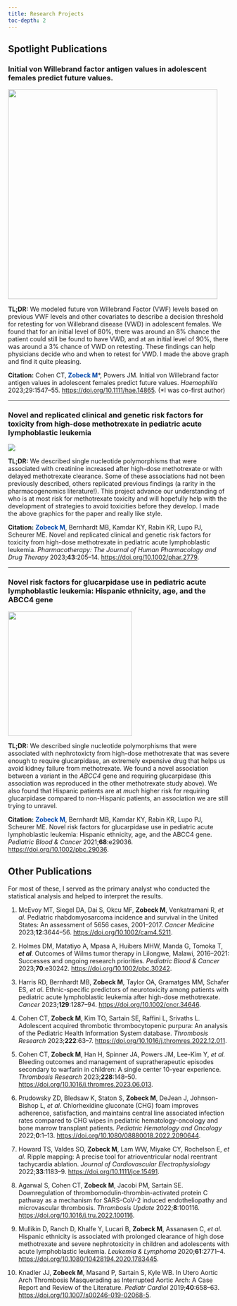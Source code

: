 ```yaml
---
title: Research Projects
toc-depth: 2
---
```


## Spotlight Publications

### Initial von Willebrand factor antigen values in adolescent females predict future values.

![](vwf_fig.jpg){fig-align="center" width="476"}

**TL;DR:** We modeled future von Willebrand Factor (VWF) levels based on previous VWF levels and other covariates to describe a decision threshold for retesting for von Willebrand disease (VWD) in adolescent females. We found that for an initial level of 80%, there was around an 8% chance the patient could still be found to have VWD, and at an initial level of 90%, there was around a 3% chance of VWD on retesting. These findings can help physicians decide who and when to retest for VWD. I made the above graph and find it quite pleasing.

**Citation:** Cohen CT, [**Zobeck M**]{style="color:#0047AB;"}\*, Powers JM. Initial von Willebrand factor antigen values in adolescent females predict future values. *Haemophilia* 2023;29:1547--55. <https://doi.org/10.1111/hae.14865>. (\*I was co-first author)

------------------------------------------------------------------------

### Novel and replicated clinical and genetic risk factors for toxicity from high-dose methotrexate in pediatric acute lymphoblastic leukemia

![](mtx_megapape.jpg){fig-align="center"}

**TL;DR:** We described single nucleotide polymorphisms that were associated with creatinine increased after high-dose methotrexate or with delayed methotrexate clearance. Some of these associations had not been previously described, others replicated previous findings (a rarity in the pharmacogenomics literature!). This project advance our understanding of who is at most risk for methotrexate toxicity and will hopefully help with the development of strategies to avoid toxicities before they develop. I made the above graphics for the paper and really like style.

**Citation:** [**Zobeck M**]{style="color:#0047AB;"}, Bernhardt MB, Kamdar KY, Rabin KR, Lupo PJ, Scheurer ME. Novel and replicated clinical and genetic risk factors for toxicity from high-dose methotrexate in pediatric acute lymphoblastic leukemia. *Pharmacotherapy: The Journal of Human Pharmacology and Drug Therapy* 2023;**43**:205--14. <https://doi.org/10.1002/phar.2779>.

------------------------------------------------------------------------

### **Novel risk factors for glucarpidase use in pediatric acute lymphoblastic leukemia: Hispanic ethnicity, age, and the ABCC4 gene**

![](glucarpidase.jpg){fig-align="center" width="282"}

**TL;DR:** We described single nucleotide polymorphisms that were associated with nephrotoxicty from high-dose methotrexate that was severe enough to require glucarpidase, an extremely expensive drug that helps us avoid kidney failure from methotrexate. We found a novel association between a variant in the *ABCC4* gene and requiring glucarpidase (this association was reproduced in the other methotrexate study above). We also found that Hispanic patients are at *much* higher risk for requiring glucarpidase compared to non-Hispanic patients, an association we are still trying to unravel.

**Citation:** [**Zobeck M**]{style="color:#0047AB;"}, Bernhardt MB, Kamdar KY, Rabin KR, Lupo PJ, Scheurer ME. Novel risk factors for glucarpidase use in pediatric acute lymphoblastic leukemia: Hispanic ethnicity, age, and the ABCC4 gene. *Pediatric Blood & Cancer* 2021;**68**:e29036. <https://doi.org/10.1002/pbc.29036>.

## Other Publications

For most of these, I served as the primary analyst who conducted the statistical analysis and helped to interpret the results.

1.  McEvoy MT, Siegel DA, Dai S, Okcu MF, **Zobeck M**, Venkatramani R, *et al.* Pediatric rhabdomyosarcoma incidence and survival in the United States: An assessment of 5656 cases, 2001--2017. *Cancer Medicine* 2023;**12**:3644--56. <https://doi.org/10.1002/cam4.5211>.

2.  Holmes DM, Matatiyo A, Mpasa A, Huibers MHW, Manda G, Tomoka T, ***et al**.* Outcomes of Wilms tumor therapy in Lilongwe, Malawi, 2016--2021: Successes and ongoing research priorities. *Pediatric Blood & Cancer* 2023;**70**:e30242. <https://doi.org/10.1002/pbc.30242>.

3.  Harris RD, Bernhardt MB, **Zobeck M**, Taylor OA, Gramatges MM, Schafer ES, *et al.* Ethnic-specific predictors of neurotoxicity among patients with pediatric acute lymphoblastic leukemia after high-dose methotrexate. *Cancer* 2023;**129**:1287--94. <https://doi.org/10.1002/cncr.34646>.

4.  Cohen CT, **Zobeck M**, Kim TO, Sartain SE, Raffini L, Srivaths L. Adolescent acquired thrombotic thrombocytopenic purpura: An analysis of the Pediatric Health Information System database. *Thrombosis Research* 2023;**222**:63--7. <https://doi.org/10.1016/j.thromres.2022.12.011>.

5.  Cohen CT, **Zobeck M**, Han H, Spinner JA, Powers JM, Lee-Kim Y, *et al.* Bleeding outcomes and management of supratherapeutic episodes secondary to warfarin in children: A single center 10-year experience. *Thrombosis Research* 2023;**228**:148--50. <https://doi.org/10.1016/j.thromres.2023.06.013>.

6.  Prudowsky ZD, Bledsaw K, Staton S, **Zobeck M**, DeJean J, Johnson-Bishop L, *et al.* Chlorhexidine gluconate (CHG) foam improves adherence, satisfaction, and maintains central line associated infection rates compared to CHG wipes in pediatric hematology-oncology and bone marrow transplant patients. *Pediatric Hematology and Oncology* 2022;**0**:1--13. <https://doi.org/10.1080/08880018.2022.2090644>.

7.  Howard TS, Valdes SO, **Zobeck M**, Lam WW, Miyake CY, Rochelson E, *et al.* Ripple mapping: A precise tool for atrioventricular nodal reentrant tachycardia ablation. *Journal of Cardiovascular Electrophysiology* 2022;**33**:1183--9. <https://doi.org/10.1111/jce.15491>.

8.  Agarwal S, Cohen CT, **Zobeck M**, Jacobi PM, Sartain SE. Downregulation of thrombomodulin-thrombin-activated protein C pathway as a mechanism for SARS-CoV-2 induced endotheliopathy and microvascular thrombosis. *Thrombosis Update* 2022;**8**:100116. <https://doi.org/10.1016/j.tru.2022.100116>.

9.  Mullikin D, Ranch D, Khalfe Y, Lucari B, **Zobeck M**, Assanasen C, *et al.* Hispanic ethnicity is associated with prolonged clearance of high dose methotrexate and severe nephrotoxicity in children and adolescents with acute lymphoblastic leukemia. *Leukemia & Lymphoma* 2020;**61**:2771--4. <https://doi.org/10.1080/10428194.2020.1783445>.

10. Knadler JJ, **Zobeck M**, Masand P, Sartain S, Kyle WB. In Utero Aortic Arch Thrombosis Masquerading as Interrupted Aortic Arch: A Case Report and Review of the Literature. *Pediatr Cardiol* 2019;**40**:658--63. <https://doi.org/10.1007/s00246-019-02068-5>.
